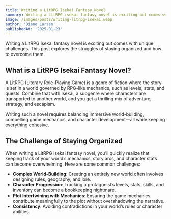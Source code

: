 ```yaml
---
title: Writing a LitRPG Isekai Fantasy Novel
summary: Writing a LitRPG isekai fantasy novel is exciting but comes with unique challenges. This post explores the struggles of staying organized and how to overcome them.
image: /images/posts/writing-litrpg-isekai.webp
author: 'Diane Larsen'
publishedAt: '2025-01-23'
---
```


Writing a LitRPG isekai fantasy novel is exciting but comes with unique challenges. This post explores the struggles of staying organized and how to overcome them.

## What is a LitRPG Isekai Fantasy Novel?

A LitRPG (Literary Role-Playing Game) is a genre of fiction where the story is set in a world governed by RPG-like mechanics, such as levels, stats, and quests. Combine that with isekai, a subgenre where characters are transported to another world, and you get a thrilling mix of adventure, strategy, and escapism.

Writing such a novel requires balancing immersive world-building, compelling game mechanics, and character development—all while keeping everything cohesive.

## The Challenge of Staying Organized

When writing a LitRPG isekai fantasy novel, you’ll quickly realize that keeping track of your world’s mechanics, story arcs, and character stats can become overwhelming. Here are some common challenges:

- **Complex World-Building**: Creating an entirely new world often involves designing rules, geography, and lore.
- **Character Progression**: Tracking a protagonist’s levels, stats, skills, and inventory can become a bookkeeping nightmare.
- **Plot Intertwining with Mechanics**: Ensuring the game mechanics contribute meaningfully to the plot without overshadowing the narrative.
- **Consistency**: Avoiding contradictions in your world’s rules or character abilities.

